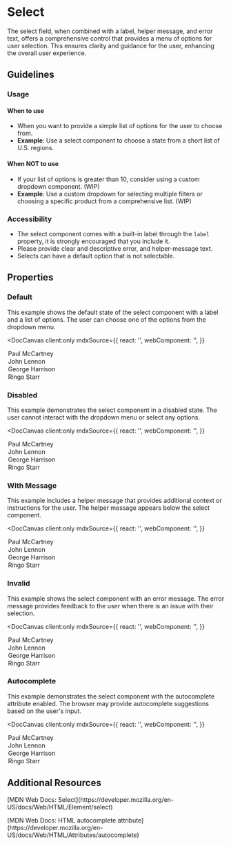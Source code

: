 
# Select

<p>
  The select field, when combined with a label, helper message, and error text, offers a comprehensive control that provides a menu of options for user selection. This ensures
  clarity and guidance for the user, enhancing the overall user experience.
</p>

## Guidelines

### Usage

#### When to use

- When you want to provide a simple list of options for the user to choose from.
- **Example**: Use a select component to choose a state from a short list of U.S. regions.

#### When **NOT** to use

- If your list of options is greater than 10, consider using a custom dropdown component. (WIP)
- **Example**: Use a custom dropdown for selecting multiple filters or choosing a specific product from a comprehensive list. (WIP)

### Accessibility

- The select component comes with a built-in label through the `label` property, it is strongly encouraged that you include it.
- Please provide clear and descriptive error, and helper-message text.
- Selects can have a default option that is not selectable.

## Properties

<DocArgsTable componentName="pds-select" docSource={components} />

### Default

<p>This example shows the default state of the select component with a label and a list of options. The user can choose one of the options from the dropdown menu.</p>

<DocCanvas
  client:only
  mdxSource={{
    react: '<PdsSelect componentId="pds-select-default-example" label="Name"></PdsSelect>',
    webComponent: '<pds-select component-id="pds-select-default-example" label="Name"></pds-select>',
  }}
>
  <div style={{ padding: '20px', width: '100%' }}>
    <pds-select component-id="pds-select-default-example" label="Name">
      <option value="paul">Paul McCartney</option>
      <option value="john">John Lennon</option>
      <option value="george">George Harrison</option>
      <option value="ringo">Ringo Starr</option>
    </pds-select>
  </div>
</DocCanvas>

### Disabled

<p>This example demonstrates the select component in a disabled state. The user cannot interact with the dropdown menu or select any options.</p>

<DocCanvas
  client:only
  mdxSource={{
    react: '<PdsSelect componentId="pds-select-disabled-example" disabled="true" label="Name"></PdsSelect>',
    webComponent: '<pds-select component-id="pds-select-disabled-example" disabled="true" label="Name"></pds-select>',
  }}
>
  <div style={{ padding: '20px', width: '100%' }}>
    <pds-select component-id="pds-select-disabled-example" disabled="true" label="Name">
      <option value="paul">Paul McCartney</option>
      <option value="john">John Lennon</option>
      <option value="george">George Harrison</option>
      <option value="ringo">Ringo Starr</option>
    </pds-select>
  </div>
</DocCanvas>

### With Message

<p>This example includes a helper message that provides additional context or instructions for the user. The helper message appears below the select component.</p>

<DocCanvas
  client:only
  mdxSource={{
    react: '<PdsSelect componentId="pds-select-with-message-example" label="Name" helper-message="This is a helper message to convey extra context for the select"></PdsSelect>',
    webComponent:
      '<pds-select component-id="pds-select-with-message-example" label="Name" helper-message="This is a helper message to convey extra context for the select"></pds-select>',
  }}
>
  <div style={{ padding: '20px', width: '100%' }}>
    <pds-select component-id="pds-select-with-message-example" helper-message="This is a helper message to convey extra context for the select" label="Name">
      <option value="paul">Paul McCartney</option>
      <option value="john">John Lennon</option>
      <option value="george">George Harrison</option>
      <option value="ringo">Ringo Starr</option>
    </pds-select>
  </div>
</DocCanvas>

### Invalid

<p>This example shows the select component with an error message. The error message provides feedback to the user when there is an issue with their selection.</p>

<DocCanvas
  client:only
  mdxSource={{
    react: '<PdsSelect componentId="pds-select-invalid-example" label="Name" error-message="This is an error message to convey extra context for the select"></PdsSelect>',
    webComponent:
      '<pds-select component-id="pds-select-invalid-example" label="Name" error-message="This is an error message to convey extra context for the select"></pds-select>',
  }}
>
  <div style={{ padding: '20px', width: '100%' }}>
    <pds-select component-id="pds-select-invalid-example" error-message="This is an error message to convey extra context for the select" label="Name">
      <option value="paul">Paul McCartney</option>
      <option value="john">John Lennon</option>
      <option value="george">George Harrison</option>
      <option value="ringo">Ringo Starr</option>
    </pds-select>
  </div>
</DocCanvas>

### Autocomplete

<p>This example demonstrates the select component with the autocomplete attribute enabled. The browser may provide autocomplete suggestions based on the user's input.</p>

<DocCanvas
  client:only
  mdxSource={{
    react: '<PdsSelect autocomplete="on" componentId="pds-select-autocomplete-example" label="Name"></PdsSelect>',
    webComponent: '<pds-select autocomplete="on" component-id="pds-select-autocomplete-example" label="Name"></pds-select>',
  }}
>
  <div style={{ padding: '20px', width: '100%' }}>
    <pds-select autocomplete="on" component-id="pds-select-autocomplete-example" label="Name">
      <option value="paul">Paul McCartney</option>
      <option value="john">John Lennon</option>
      <option value="george">George Harrison</option>
      <option value="ringo">Ringo Starr</option>
    </pds-select>
  </div>
</DocCanvas>

## Additional Resources

<p>[MDN Web Docs: Select](https://developer.mozilla.org/en-US/docs/Web/HTML/Element/select)</p>
<p>[MDN Web Docs: HTML autocomplete attribute](https://developer.mozilla.org/en-US/docs/Web/HTML/Attributes/autocomplete)</p>
